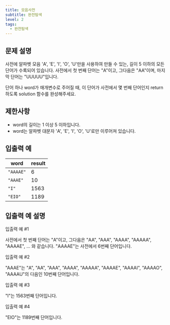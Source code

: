 ```yaml
---
title: 모음사전
subtitle: 완전탐색
level: 2
tags:
  - 완전탐색
---
```


## 문제 설명

사전에 알파벳 모음 'A', 'E', 'I', 'O', 'U'만을 사용하여 만들 수 있는, 길이 5 이하의 모든 단어가 수록되어 있습니다. 사전에서 첫 번째 단어는 "A"이고, 그다음은 "AA"이며, 마지막 단어는 "UUUUU"입니다.

단어 하나 word가 매개변수로 주어질 때, 이 단어가 사전에서 몇 번째 단어인지 return 하도록 solution 함수를 완성해주세요.

## 제한사항

- word의 길이는 1 이상 5 이하입니다.
- word는 알파벳 대문자 'A', 'E', 'I', 'O', 'U'로만 이루어져 있습니다.

## 입출력 예

| word      | result |
| --------- | ------ |
| `"AAAAE"` | 6      |
| `"AAAE"`  | 10     |
| `"I"`     | 1563   |
| `"EIO"`   | 1189   |

## 입출력 예 설명

입출력 예 #1

사전에서 첫 번째 단어는 "A"이고, 그다음은 "AA", "AAA", "AAAA", "AAAAA", "AAAAE", ... 와 같습니다. "AAAAE"는 사전에서 6번째 단어입니다.

입출력 예 #2

"AAAE"는 "A", "AA", "AAA", "AAAA", "AAAAA", "AAAAE", "AAAAI", "AAAAO", "AAAAU"의 다음인 10번째 단어입니다.

입출력 예 #3

"I"는 1563번째 단어입니다.

입출력 예 #4

"EIO"는 1189번째 단어입니다.
